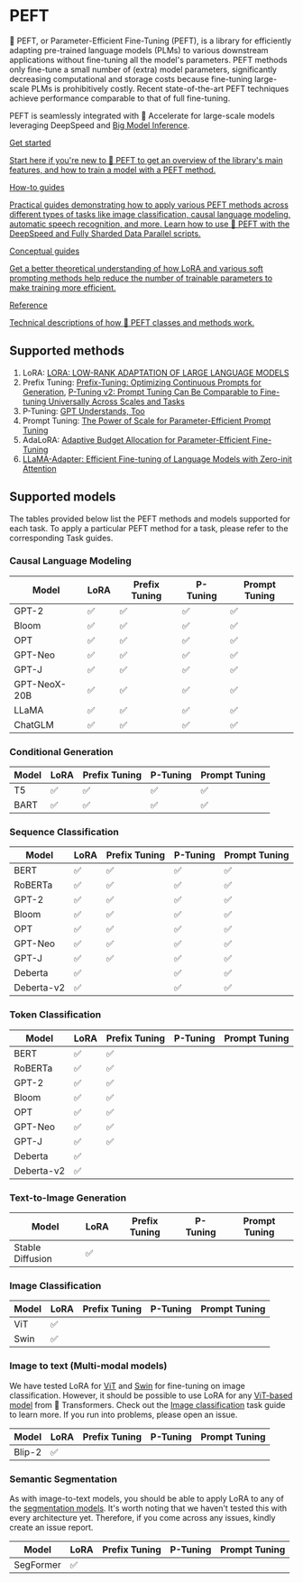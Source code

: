 <!--Copyright 2023 The HuggingFace Team. All rights reserved.

Licensed under the Apache License, Version 2.0 (the "License"); you may not use this file except in compliance with
the License. You may obtain a copy of the License at

http://www.apache.org/licenses/LICENSE-2.0

Unless required by applicable law or agreed to in writing, software distributed under the License is distributed on
an "AS IS" BASIS, WITHOUT WARRANTIES OR CONDITIONS OF ANY KIND, either express or implied. See the License for the
specific language governing permissions and limitations under the License.
-->

# PEFT

🤗 PEFT, or Parameter-Efficient Fine-Tuning (PEFT), is a library for efficiently adapting pre-trained language models (PLMs) to various downstream applications without fine-tuning all the model's parameters. 
PEFT methods only fine-tune a small number of (extra) model parameters, significantly decreasing computational and storage costs because fine-tuning large-scale PLMs is prohibitively costly.
Recent state-of-the-art PEFT techniques achieve performance comparable to that of full fine-tuning.

PEFT is seamlessly integrated with 🤗 Accelerate for large-scale models leveraging DeepSpeed and [Big Model Inference](https://huggingface.co/docs/accelerate/usage_guides/big_modeling).

<div class="mt-10">
  <div class="w-full flex flex-col space-y-4 md:space-y-0 md:grid md:grid-cols-2 md:gap-y-4 md:gap-x-5">
    <a class="!no-underline border dark:border-gray-700 p-5 rounded-lg shadow hover:shadow-lg" href="quicktour"
      ><div class="w-full text-center bg-gradient-to-br from-blue-400 to-blue-500 rounded-lg py-1.5 font-semibold mb-5 text-white text-lg leading-relaxed">Get started</div>
      <p class="text-gray-700">Start here if you're new to 🤗 PEFT to get an overview of the library's main features, and how to train a model with a PEFT method.</p>
    </a>
    <a class="!no-underline border dark:border-gray-700 p-5 rounded-lg shadow hover:shadow-lg" href="./task_guides/image_classification_lora"
      ><div class="w-full text-center bg-gradient-to-br from-indigo-400 to-indigo-500 rounded-lg py-1.5 font-semibold mb-5 text-white text-lg leading-relaxed">How-to guides</div>
      <p class="text-gray-700">Practical guides demonstrating how to apply various PEFT methods across different types of tasks like image classification, causal language modeling, automatic speech recognition, and more. Learn how to use 🤗 PEFT with the DeepSpeed and Fully Sharded Data Parallel scripts.</p>
    </a>
    <a class="!no-underline border dark:border-gray-700 p-5 rounded-lg shadow hover:shadow-lg" href="./conceptual_guides/lora"
      ><div class="w-full text-center bg-gradient-to-br from-pink-400 to-pink-500 rounded-lg py-1.5 font-semibold mb-5 text-white text-lg leading-relaxed">Conceptual guides</div>
      <p class="text-gray-700">Get a better theoretical understanding of how LoRA and various soft prompting methods help reduce the number of trainable parameters to make training more efficient.</p>
   </a>
    <a class="!no-underline border dark:border-gray-700 p-5 rounded-lg shadow hover:shadow-lg" href="./package_reference/config"
      ><div class="w-full text-center bg-gradient-to-br from-purple-400 to-purple-500 rounded-lg py-1.5 font-semibold mb-5 text-white text-lg leading-relaxed">Reference</div>
      <p class="text-gray-700">Technical descriptions of how 🤗 PEFT classes and methods work.</p>
    </a>
  </div>
</div>

## Supported methods

1. LoRA: [LORA: LOW-RANK ADAPTATION OF LARGE LANGUAGE MODELS](https://arxiv.org/pdf/2106.09685.pdf)
2. Prefix Tuning: [Prefix-Tuning: Optimizing Continuous Prompts for Generation](https://aclanthology.org/2021.acl-long.353/), [P-Tuning v2: Prompt Tuning Can Be Comparable to Fine-tuning Universally Across Scales and Tasks](https://arxiv.org/pdf/2110.07602.pdf)
3. P-Tuning: [GPT Understands, Too](https://arxiv.org/pdf/2103.10385.pdf)
4. Prompt Tuning: [The Power of Scale for Parameter-Efficient Prompt Tuning](https://arxiv.org/pdf/2104.08691.pdf) 
5. AdaLoRA: [Adaptive Budget Allocation for Parameter-Efficient Fine-Tuning](https://arxiv.org/abs/2303.10512) 
6. [LLaMA-Adapter: Efficient Fine-tuning of Language Models with Zero-init Attention](https://github.com/ZrrSkywalker/LLaMA-Adapter)

## Supported models

The tables provided below list the PEFT methods and models supported for each task. To apply a particular PEFT method for 
a task, please refer to the corresponding Task guides.

### Causal Language Modeling

| Model        | LoRA | Prefix Tuning  | P-Tuning | Prompt Tuning  |
|--------------| ---- | ---- | ---- | ----  |
| GPT-2        | ✅  | ✅  | ✅  | ✅  |
| Bloom        | ✅  | ✅  | ✅  | ✅  |
| OPT          | ✅  | ✅  | ✅  | ✅  |
| GPT-Neo      | ✅  | ✅  | ✅  | ✅  |
| GPT-J        | ✅  | ✅  | ✅  | ✅  |
| GPT-NeoX-20B | ✅  | ✅  | ✅  | ✅  |
| LLaMA        | ✅  | ✅  | ✅  | ✅  |
| ChatGLM      | ✅  | ✅  | ✅  | ✅  |

### Conditional Generation

|   Model         | LoRA | Prefix Tuning  | P-Tuning | Prompt Tuning  | 
| --------- | ---- | ---- | ---- | ---- |
| T5        | ✅   | ✅   | ✅   | ✅   |
| BART      | ✅   | ✅   | ✅   | ✅   |

### Sequence Classification

|   Model         | LoRA | Prefix Tuning  | P-Tuning | Prompt Tuning  | 
| --------- | ---- | ---- | ---- | ----  |
| BERT           | ✅  | ✅  | ✅  | ✅  |  
| RoBERTa        | ✅  | ✅  | ✅  | ✅  |
| GPT-2          | ✅  | ✅  | ✅  | ✅  | 
| Bloom          | ✅  | ✅  | ✅  | ✅  |   
| OPT            | ✅  | ✅  | ✅  | ✅  |
| GPT-Neo        | ✅  | ✅  | ✅  | ✅  |
| GPT-J          | ✅  | ✅  | ✅  | ✅  |
| Deberta        | ✅  |     | ✅  | ✅  |     
| Deberta-v2     | ✅  |     | ✅  | ✅  |    

### Token Classification

|   Model         | LoRA | Prefix Tuning  | P-Tuning | Prompt Tuning  | 
| --------- | ---- | ---- | ---- | ----  |
| BERT           | ✅  | ✅  |   |   |  
| RoBERTa        | ✅  | ✅  |   |   |
| GPT-2          | ✅  | ✅  |   |   | 
| Bloom          | ✅  | ✅  |   |   |   
| OPT            | ✅  | ✅  |   |   |
| GPT-Neo        | ✅  | ✅  |   |   |
| GPT-J          | ✅  | ✅  |   |   |
| Deberta        | ✅  |     |   |   | 
| Deberta-v2     | ✅  |     |   |   |

### Text-to-Image Generation

|   Model         | LoRA | Prefix Tuning  | P-Tuning | Prompt Tuning  | 
| --------- | ---- | ---- | ---- | ----  |
| Stable Diffusion           | ✅  |   |   |   |  


### Image Classification

|   Model         | LoRA | Prefix Tuning  | P-Tuning | Prompt Tuning  | 
| --------- | ---- | ---- | ---- | ----  |
| ViT           | ✅  |   |   |   | 
| Swin           | ✅  |   |   |   | 

### Image to text (Multi-modal models)

We have tested LoRA for [ViT](https://huggingface.co/docs/transformers/model_doc/vit) and [Swin](https://huggingface.co/docs/transformers/model_doc/swin) for fine-tuning on image classification. 
However, it should be possible to use LoRA for any [ViT-based model](https://huggingface.co/models?pipeline_tag=image-classification&sort=downloads&search=vit) from 🤗 Transformers. 
Check out the [Image classification](/task_guides/image_classification_lora) task guide to learn more. If you run into problems, please open an issue.

|   Model         | LoRA | Prefix Tuning  | P-Tuning | Prompt Tuning  | 
| --------- | ---- | ---- | ---- | ----  |
| Blip-2           | ✅  |   |   |   |
 

### Semantic Segmentation

As with image-to-text models, you should be able to apply LoRA to any of the [segmentation models](https://huggingface.co/models?pipeline_tag=image-segmentation&sort=downloads). 
It's worth noting that we haven't tested this with every architecture yet. Therefore, if you come across any issues, kindly create an issue report.

|   Model         | LoRA | Prefix Tuning  | P-Tuning | Prompt Tuning  | 
| --------- | ---- | ---- | ---- | ----  |
| SegFormer           | ✅  |   |   |   | 

